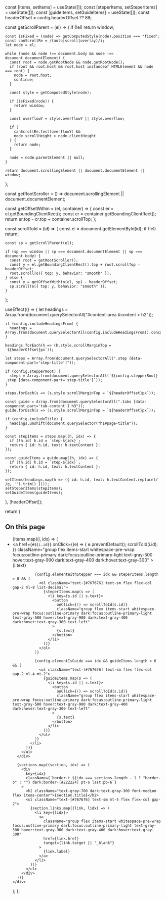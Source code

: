 
  const [items, setItems] = useState([]);
  const [steperItems, setSteperItems] = useState([]);
  const [guideItems, setGuideItems] = useState([]);
  const headerOffset = config.headerOffset ?? 88;

  const getScrollParent = (el) => {
    if (!el) return window;

    const isFixed = (node) => getComputedStyle(node).position === "fixed";
    const canScrollRe = /(auto|scroll|overlay)/i;
    let node = el;

    while (node && node !== document.body && node !== document.documentElement) {
      const root = node.getRootNode && node.getRootNode();
      if (root && root.host && root.host instanceof HTMLElement && node === root) {
        node = root.host;
        continue;
      }

      const style = getComputedStyle(node);

      if (isFixed(node)) {
        return window;
      }

      const overflowY = style.overflowY || style.overflow;

      if (
        canScrollRe.test(overflowY) &&
        node.scrollHeight > node.clientHeight
      ) {
        return node;
      }

      node = node.parentElement || null;
    }

    return document.scrollingElement || document.documentElement || window;
  };

  const getRootScroller = () =>
    document.scrollingElement || document.documentElement;

  const getOffsetWithin = (el, container) => {
    const er = el.getBoundingClientRect();
    const cr = container.getBoundingClientRect();
    return er.top - cr.top + container.scrollTop;
  };

  const scrollToId = (id) => {
    const el = document.getElementById(id);
    if (!el) return;

    const sp = getScrollParent(el);

    if (sp === window || sp === document.documentElement || sp === document.body) {
      const root = getRootScroller();
      const y = el.getBoundingClientRect().top + root.scrollTop - headerOffset;
      root.scrollTo({ top: y, behavior: "smooth" });
    } else {
      const y = getOffsetWithin(el, sp) - headerOffset;
      sp.scrollTo({ top: y, behavior: "smooth" });
    }
  };

  useEffect(() => {
    let headings = Array.from(document.querySelectorAll("#content-area #content > h2"));

    if (config.includeHeadingsFrom) {
      headings = Array.from(document.querySelectorAll(config.includeHeadingsFrom)).concat(headings);
    }

    headings.forEach(h => (h.style.scrollMarginTop = `${headerOffset}px`));

    let steps = Array.from(document.querySelectorAll(".step [data-component-part='step-title']"));

    if (config.stepperRoot) {
      steps = Array.from(document.querySelectorAll(`${config.stepperRoot} .step [data-component-part='step-title']`));
    }

    steps.forEach(s => (s.style.scrollMarginTop = `${headerOffset}px`));

    const guide = Array.from(document.querySelectorAll(".tabs [data-component-part='tab-content'] h3"));
    guide.forEach(s => (s.style.scrollMarginTop = `${headerOffset}px`));

    if (config.includeTitle) {
      headings.unshift(document.querySelector("h1#page-title"));
    }

    const stepItems = steps.map((h, idx) => {
      if (!h.id) h.id = `step-${idx}`;
      return { id: h.id, text: h.textContent };
    });

    const guideItems = guide.map((h, idx) => {
      if (!h.id) h.id = `step-${idx}`;
      return { id: h.id, text: h.textContent };
    });

    setItems(headings.map(h => ({ id: h.id, text: h.textContent.replace(/​ /g, '').trim() })));
    setSteperItems(stepItems);
    setGuideItems(guideItems);
  }, [headerOffset]);

  return (
    <div className="z-10 hidden xl:flex gap-6 flex-col pl-10 box-border w-[16.5rem] max-h-full text-gray-600 text-sm leading-6 overflow-y-auto pb-4 -mt-10 pt-10">
      <div>
        <h2 className="text-gray-700 dark:text-gray-300 font-medium flex items-center">On this page</h2>
        <ul className="text-[#767676] text-sm mt-4 flex flex-col gap-2">
          {items.map((i, idx) => (
            <li key={i.id}>
              <a
                href={`#${i.id}`}
                onClick={(e) => { e.preventDefault(); scrollToId(i.id); }}
                className="group flex items-start whitespace-pre-wrap focus:outline-primary dark:focus:outline-primary-light text-gray-500 hover:text-gray-900 dark:text-gray-400 dark:hover:text-gray-300"
              >
                {i.text}
              </a>

              {config.elementWithStepper === idx && steperItems.length > 0 && (
                <ol className="text-[#767676] text-sm flex flex-col gap-2 ml-8 list-decimal">
                  {steperItems.map(s => (
                    <li key={s.id || s.text}>
                      <button
                        onClick={() => scrollToId(s.id)}
                        className="group flex items-start whitespace-pre-wrap focus:outline-primary dark:focus:outline-primary-light text-gray-500 hover:text-gray-900 dark:text-gray-400 dark:hover:text-gray-300 text-left"
                      >
                        {s.text}
                      </button>
                    </li>
                  ))}
                </ol>
              )}

              {config.elementIsGuide === idx && guideItems.length > 0 && (
                <ul className="text-[#767676] text-sm flex flex-col gap-2 ml-4 mt-2">
                  {guideItems.map(s => (
                    <li key={s.id || s.text}>
                      <button
                        onClick={() => scrollToId(s.id)}
                        className="group flex items-start whitespace-pre-wrap focus:outline-primary dark:focus:outline-primary-light text-gray-500 hover:text-gray-900 dark:text-gray-400 dark:hover:text-gray-300 text-left"
                      >
                        {s.text}
                      </button>
                    </li>
                  ))}
                </ul>
              )}
            </li>
          ))}
        </ul>
      </div>

      {sections.map((section, idx) => (
        <div
          key={idx}
          className={`border-t ${idx === sections.length - 1 ? "border-b" : ""} dark:border-[#222224] pt-6 last:pb-6`}
        >
          <h2 className="text-gray-700 dark:text-gray-300 font-medium flex items-center">{section.title}</h2>
          <ul className="text-[#767676] text-sm mt-4 flex flex-col gap-2">
            {section.links.map((link, lidx) => (
              <li key={lidx}>
                <a
                  className="group flex items-start whitespace-pre-wrap focus:outline-primary dark:focus:outline-primary-light text-gray-500 hover:text-gray-900 dark:text-gray-400 dark:hover:text-gray-300"
                  href={link.href}
                  target={link.target || "_blank"}
                >
                  {link.label}
                </a>
              </li>
            ))}
          </ul>
        </div>
      ))}
    </div>
  );
};
